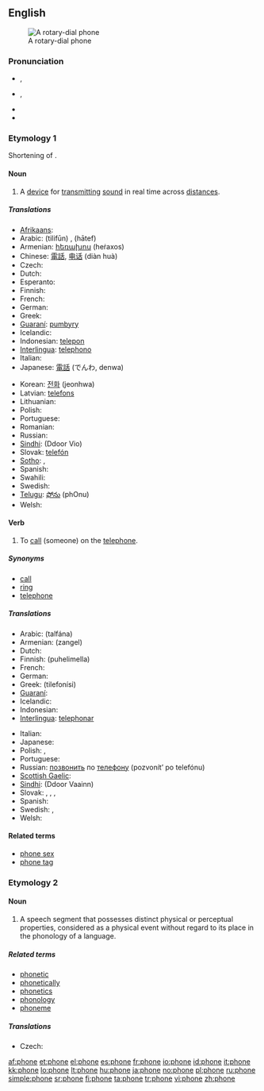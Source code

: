 {{wikipedia}}
{{also|-phone}}
==English==
[[Image:Dialog gr 1972.jpg|thumb|right|A rotary-dial phone]]

===Pronunciation===
* {{a|UK}} {{IPA|/ˈfəʊn/}}, {{SAMPA|/"f@Un/}}
* {{a|US}} {{IPA|/ˈfoʊn/}}, {{SAMPA|/"foUn/}}
* {{audio|en-us-phone.ogg|Audio (US)}}
* {{rhymes|əʊn}}

===Etymology 1===
Shortening of {{term|telephone}}.

====Noun====
{{en-noun}}

# A [[device]] for [[transmit]]ting [[sound]] in real time across [[distance]]s.

=====Translations=====
{{trans-top|A device for transmitting sound (telephone)}}
* [[Afrikaans]]: {{t|af|telefoon}}
* Arabic: {{Arab|[[تلفون]]}} (tilifūn) {{m}}, {{Arab|[[هاتف]]}} (hātef) {{m}}
* Armenian: [[հեռախոս]] (heṙaxos)
* Chinese: [[電話]], [[电话]] (diàn huà)
* Czech: {{t+|cs|telefon|m}}
* Dutch: {{t+|nl|telefoon|m}}
* Esperanto: {{t|eo|telefono}}
* Finnish: {{t+|fi|puhelin}}
* French: {{t+|fr|téléphone|m}}
* German: {{t+|de|Telefon|n}}
* Greek: {{t+|el|τηλέφωνο|n|tr=tiléfono|sc=Grek}}
* [[Guaraní]]: [[pumbyry]]
* Icelandic: {{t+|is|sími|m}}
* Indonesian: [[telepon]]
* [[Interlingua]]: [[telephono]]
* Italian: {{t+|it|telefono|m}}
* Japanese: [[電話]] (でんわ, denwa)
{{trans-mid}}
* Korean: [[전화]] (jeonhwa)
* Latvian: [[telefons]] {{m}}
* Lithuanian: {{t+|lt|telefonas|m|xs=Lithuanian}}
* Polish: {{t+|pl|telefon|m}}
* Portuguese: {{t+|pt|telefone|m}}
* Romanian: {{t-|ro|telefon|n}}
* Russian: {{t+|ru|телефон|m|tr=telefón|sc=Cyrl}}
* [[Sindhi]]: {{sd-Arab|[[ڏُور وايو]]}} (Ddoor Vio) {{m}}
* Slovak: [[telefón#Slovak|telefón]] {{m}}
* [[Sotho]]: {{t|st|mohala}},  {{t|st|telefono}}
* Spanish: {{t+|es|teléfono|m}}
* Swahili: {{t+|sw|simu|xs=Swahili}}
* Swedish: {{t+|sv|telefon|c}}
* [[Telugu]]: [[ఫోను]] (phOnu)
* Welsh: {{t|cy|ffôn|f|xs=Welsh}}
{{trans-bottom}}

====Verb====
{{en-verb|phon|ing}}

# {{transitive}} To [[call]] (someone) on the [[telephone]].

=====Synonyms=====
* [[call]]
* [[ring]]
* [[telephone]]

=====Translations=====
{{trans-top|to call (someone) on the telephone}}
* Arabic: {{t-|ar|تلفن|sc=Arab}} (talfána)
* Armenian: {{t-|hy|զանգել|sc=Hayeren|xs=Armenian}} (zangel)
* Dutch: {{t+|nl|telefoneren}}
* Finnish: {{t+|fi|soittaa}} (puhelimella)
* French: {{t+|fr|téléphoner}}
* German: {{t+|de|anrufen}}
* Greek: {{t-|el|τηλεφωνήσει|sc=Grek}} (tilefonísi)
* [[Guaraní]]: {{t-|gn|mopumbyry|xs=Guaraní}}
* Icelandic: {{t+|is|hringja}}
* Indonesian: {{t-|id|telepon|xs=Indonesian}}
* [[Interlingua]]: [[telephonar]]
{{trans-mid}}
* Italian: {{t+|it|telefonare}}
* Japanese: {{t-|ja|denwa}}
* Polish: {{t+|pl|dzwonić}}, {{t+|pl|telefonować}}
* Portuguese: {{t-|pt|telefonar}}
* Russian: [[позвонить]] по [[телефон|телефону]] (pozvonít’ po telefónu)
* [[Scottish Gaelic]]: {{t-|gd|fòn|xs=Scottish Gaelic}}
* [[Sindhi]]: {{t-|sd|ڏُور وائڻُ|sc=Arab|xs=Sindhi}} (Ddoor Vaainn)
* Slovak: {{t-|sk|telefonovať}}, {{t-|sk|zatelefonovať}}, {{t-|sk|volať}}, {{t-|sk|zavolať}}
* Spanish: {{t-|es|telefonear}}
* Swedish: {{t+|sv|ringa}}, {{t+|sv|telefonera}}
* Welsh: {{t-|cy|ffonio|xs=Welsh}}
{{trans-bottom}}

====Related terms====
* [[phone sex]]
* [[phone tag]]

===Etymology 2===

====Noun====
{{en-noun}}

# {{linguistics}} A speech segment that possesses distinct physical or perceptual properties, considered as a physical event without regard to its place in the phonology of a language.

=====Related terms=====
* [[phonetic]]
* [[phonetically]]
* [[phonetics]]
* [[phonology]]
* [[phoneme]]

=====Translations=====
{{trans-top|speech segment}}
* Czech: {{t+|cs|hláska|f}}
{{trans-mid}}
{{trans-bottom}}

[[af:phone]]
[[et:phone]]
[[el:phone]]
[[es:phone]]
[[fr:phone]]
[[io:phone]]
[[id:phone]]
[[it:phone]]
[[kk:phone]]
[[lo:phone]]
[[lt:phone]]
[[hu:phone]]
[[ja:phone]]
[[no:phone]]
[[pl:phone]]
[[ru:phone]]
[[simple:phone]]
[[sr:phone]]
[[fi:phone]]
[[ta:phone]]
[[tr:phone]]
[[vi:phone]]
[[zh:phone]]